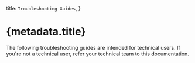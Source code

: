 
  title: `Troubleshooting Guides`,
}

# {metadata.title}

<Note>

The following troubleshooting guides are intended for technical users. If you're not a technical user, refer your technical team to this documentation.

</Note>

<ChildDocs />